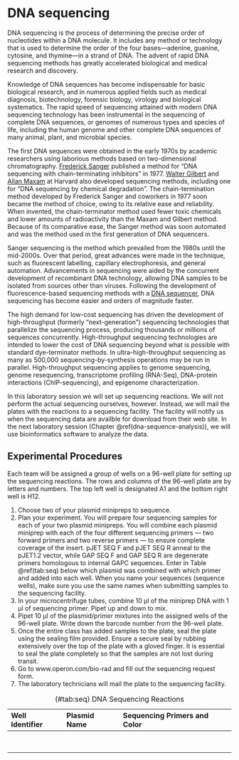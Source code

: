 # DNA sequencing

DNA sequencing is the process of determining the precise order of nucleotides within a DNA molecule. It includes any method or technology that is used to determine the order of the four bases—adenine, guanine, cytosine, and thymine—in a strand of DNA. The advent of rapid DNA sequencing methods has greatly accelerated biological and medical research and discovery.

Knowledge of DNA sequences has become indispensable for basic biological research, and in numerous applied fields such as medical diagnosis, biotechnology, forensic biology, virology and biological systematics. The rapid speed of sequencing attained with modern DNA sequencing technology has been instrumental in the sequencing of complete DNA sequences, or genomes of numerous types and species of life, including the human genome and other complete DNA sequences of many animal, plant, and microbial species.

The first DNA sequences were obtained in the early 1970s by academic researchers using laborious methods based on two-dimensional chromatography. [Frederick Sanger](https://en.wikipedia.org/wiki/Frederick_Sanger) published a method for "DNA sequencing with chain-terminating inhibitors" in 1977. [Walter Gilbert](https://en.wikipedia.org/wiki/Walter_Gilbert) and [Allan Maxam](https://en.wikipedia.org/wiki/Allan_Maxam) at Harvard also developed sequencing methods, including one for "DNA sequencing by chemical degradation". The chain-termination method developed by Frederick Sanger and coworkers in 1977 soon became the method of choice, owing to its relative ease and reliability. When invented, the chain-terminator method used fewer toxic chemicals and lower amounts of radioactivity than the Maxam and Gilbert method. Because of its comparative ease, the Sanger method was soon automated and was the method used in the first generation of DNA sequencers.

Sanger sequencing is the method which prevailed from the 1980s until the mid-2000s. Over that period, great advances were made in the technique, such as fluorescent labelling, capillary electrophoresis, and general automation. Advancements in sequencing were aided by the concurrent development of recombinant DNA technology, allowing DNA samples to be isolated from sources other than viruses. Following the development of fluorescence-based sequencing methods with a [DNA sequencer](https://en.wikipedia.org/wiki/DNA_sequencer), DNA sequencing has become easier and orders of magnitude faster. 

The high demand for low-cost sequencing has driven the development of high-throughput (formerly "next-generation") sequencing technologies that parallelize the sequencing process, producing thousands or millions of sequences concurrently. High-throughput sequencing technologies are intended to lower the cost of DNA sequencing beyond what is possible with standard dye-terminator methods. In ultra-high-throughput sequencing as many as 500,000 sequencing-by-synthesis operations may be run in parallel. High-throughput  sequencing applies to genome sequencing, genome resequencing, transcriptome profiling (RNA-Seq), DNA-protein interactions (ChIP-sequencing), and epigenome characterization.

In this laboratory session we will set up sequencing reactions. We will not perform the actual sequencing ourselves, however. Instead, we will mail the plates with the reactions to a sequencing facility. The facility will notify us when the sequencing data are availble for download from their web site. In the next laboratory session (Chapter \@ref(dna-sequence-analysis)), we will use bioinformatics software to analyze the data.  

## Experimental Procedures

Each team will be assigned a group of wells on a 96-well plate for setting up the sequencing reactions.  The rows and columns of the  96-well plate are by letters and numbers. The top left well is designated A1 and the bottom right well is H12.

1. Choose two of your plasmid minipreps to sequence.
2. Plan your experiment. You will prepare four sequencing samples for each of your two plasmid minipreps. You will combine each plasmid miniprep with each of the four different sequencing primers — two forward primers and two reverse primers — to ensure complete coverage of the insert. pJET SEQ F and pJET SEQ R anneal to the pJET1.2 vector, while GAP SEQ F and GAP SEQ R are degenerate primers homologous to internal GAPC sequences.
Enter in Table \@ref(tab:seq) below which plasmid was combined with which primer and added into each well. When you name your sequences (sequence wells), make sure you use the same names when submitting samples to the sequencing facility.
2. In your microcentrifuge tubes, combine 10 µl of the miniprep DNA with 1 µl of sequencing primer. Pipet up and down to mix.
3. Pipet 10 µl of the plasmid/primer mixtures into the assigned wells of the 96-well plate. Write down the barcode number from the 96-well plate.
4. Once the entire class has added samples to the plate, seal the plate using the sealing film provided. Ensure a secure seal by rubbing extensively over the top of the plate with a gloved finger. It is essential to seal the plate completely so that the samples are not lost during transit.
5. Go to www.operon.com/bio-rad and fill out the sequencing request form.
6. The laboratory technicians will mail the plate to the sequencing facility.  

Table: (\#tab:seq) DNA Sequencing Reactions

| Well Identifier | Plasmid Name | Sequencing Primers and Color
|:----------------|:-------------|:--
|                 |              |
|                 |              |
|                 |              |
|                 |              |
|                 |              |
|                 |              |
|                 |              |
|                 |              |

## 

